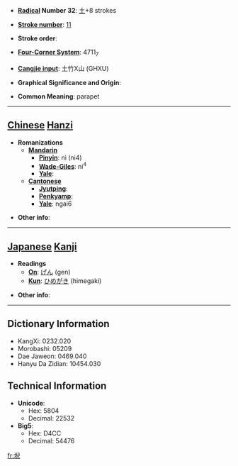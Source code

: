 * '''[[Wiktionary:Chinese radical index| Radical]] Number 32''': [[Wiktionary:Chinese radical index 土|土]]+8 strokes

* '''[[Wiktionary:Chinese total strokes index|Stroke number]]''': [[Wiktionary:Chinese total strokes index 11|11]]

* '''Stroke order''': 

* '''[[Wiktionary:Chinese four corner index|Four-Corner System]]''': 4711<sub>7</sub>

* '''[[Wiktionary:Chinese Cangjie index|Cangjie input]]''': 土竹X山 (GHXU)

* '''Graphical Significance and Origin''': 

* '''Common Meaning''': parapet

----

== [[Chinese]] [[Hanzi]] ==

* '''Romanizations'''
** '''[[Mandarin]]'''
*** '''[[Pinyin]]''': nì (ni4)
*** '''[[Wade-Giles]]''': ni<sup>4</sup>
*** '''[[Yale]]''': 
** '''[[Cantonese]]'''
*** '''[[Jyutping]]''':
*** '''[[Penkyamp]]''': 
*** '''[[Yale]]''': ngai6

* '''Other info''': 

----

== [[Japanese]] [[Kanji]] ==

* '''Readings'''
** '''[[On]]''': [[げん]] (gen)
** '''[[Kun]]''': [[ひめがき]] (himegaki)

* '''Other info''':  

----

== Dictionary Information ==

* KangXi: 0232.020
* Morobashi: 05209
* Dae Jaweon: 0469.040
* Hanyu Da Zidian: 10454.030

== Technical Information ==

* '''Unicode''':
** Hex: 5804
** Decimal: 22532
* '''Big5''':
** Hex: D4CC
** Decimal: 54476

[[fr:堄]]